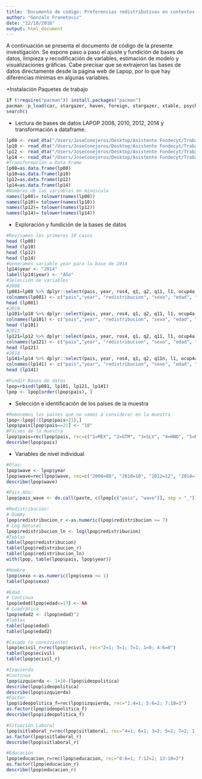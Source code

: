 ```yaml
---
title: 'Documento de código: Preferencias redistributivas en contextos desiguales'
author: "Gonzalo Franetovic"
date: "22/10/2018"
output: html_document
---
```


A continuación se presenta el documento de código de la presente investigación. Se expone paso a paso el ajuste y fundición de bases de datos, limpieza y recodificación de variables, estimación de modelo y visualizaciones gráficas. Cabe precisar que se extrajeron las bases de datos directamente desde la página web de Lapop, por lo que hay diferencias mínimas en algunas variables. 

+Instalación Paquetes de trabajo

```r
if (!require("pacman")) install.packages("pacman")
pacman::p_load(car, stargazer, haven, foreign, stargazer, xtable, psych, psy, base, magrittr, readxl, lme4, texreg, varhandle, countrycode, laeken, multilevel, ggplot2, ggthemes, extrafont, plyr, data.table, doBy, multiwayvcov, miceadds, RColorBrewer, scales, haven, margins, grDevices, interplot, lmtest, lsmeans, lattice, broom, sjPlot, lmerTest, labelled, dplyr, sjmisc, tidyverse, Hmisc)
search()
```

+ Lectura de bases de datos LAPOP 2008, 2010, 2012, 2014 y transformación a dataframe.

```r
lp08 <- read_dta("/Users/JoseConejeros/Desktop/Asistente Fondecyt/Trabajo/Bases/2008.dta")
lp10 <- read_dta("/Users/JoseConejeros/Desktop/Asistente Fondecyt/Trabajo/Bases/2010.dta")
lp12 <- read_dta("/Users/JoseConejeros/Desktop/Asistente Fondecyt/Trabajo/Bases/2012.dta")
lp14 <- read_dta("/Users/JoseConejeros/Desktop/Asistente Fondecyt/Trabajo/Bases/2014.dta")
#Transformación a Data Frame 
lp08=as.data.frame(lp08) 
lp10=as.data.frame(lp10)
lp12=as.data.frame(lp12)
lp14=as.data.frame(lp14)
#Nombres de las variables en minúscula
names(lp08)= tolower(names(lp08)) 
names(lp10)= tolower(names(lp10)) 
names(lp12)= tolower(names(lp12)) 
names(lp14)= tolower(names(lp14)) 
```

+ Exploración y fundición de la bases de datos 

```r
#Revisamos los primeros 10 casos
head (lp08)
head (lp10)
head (lp12)
head (lp14)
#Generamos variable year para la base de 2014
lp14$year <- "2014"
label(lp14$year) <- "Año" 
#Selección de variables
#2008
lp081=lp08 %>% dplyr::select(pais, year, ros4, q1, q2, q11, l1, ocup4a, ed, q10, ur, tamano, b12, b18, b10a, b21a, b13, b21)
colnames(lp081) <- c("pais","year", "redistribucion", "sexo", "edad", "ecivil", "ideopolitica", "sitlaboral", "educacion", "ingreso", "zona", "tamanociudad", "conffaa", "confpolicia", "confjudicial", "confejecutivo", "confcongreso", "confpartidos")
head (lp081)
#2010
lp101=lp10 %>% dplyr::select(pais, year, ros4, q1, q2, q11, l1, ocup4a, ed, q10, ur, tamano, b12, b18, b10a, b21a, b13, b21)
colnames(lp101) <- c("pais","year", "redistribucion", "sexo", "edad", "ecivil", "ideopolitica", "sitlaboral", "educacion", "ingreso", "zona", "tamanociudad", "conffaa", "confpolicia", "confjudicial", "confejecutivo", "confcongreso", "confpartidos")
head (lp101)
#2012
lp121=lp12 %>% dplyr::select(pais, year, ros4, q1, q2, q11, l1, ocup4a, ed, q10new, ur, tamano, b12, b18, b10a, b21a, b13, b21)
colnames(lp121) <- c("pais","year", "redistribucion", "sexo", "edad", "ecivil", "ideopolitica", "sitlaboral", "educacion", "ingreso", "zona", "tamanociudad", "conffaa", "confpolicia", "confjudicial", "confejecutivo", "confcongreso", "confpartidos")
head (lp121)
#2014
lp141=lp14 %>% dplyr::select(pais, year, ros4, q1, q2, q11n, l1, ocup4a, ed, q10new, ur, tamano, b12, b18, b10a, b21a, b13, b21)
colnames(lp141) <- c("pais","year", "redistribucion", "sexo", "edad", "ecivil", "ideopolitica", "sitlaboral", "educacion", "ingreso", "zona", "tamanociudad", "conffaa", "confpolicia", "confjudicial", "confejecutivo", "confcongreso", "confpartidos")
head (lp141)

#Fundir Bases de datos
lpop=rbind(lp081, lp101, lp121, lp141)
lpop <- lpop[order(lpop$pais), ]

```


+ Selección e identificación de los países de la muestra

```r
#Removemos los países que no vamos a considerar en la muestra
lpop<-lpop[!(lpop$pais>21),]
lpop$pais[lpop$pais==21] <- "18"
#Países de la muestra
lpop$pais=rec(lpop$pais, rec=c("1=MEX", "2=GTM", "3=SLV", "4=HND", "5=NIC", "6=CRI", "7=PAN", "8=COL", "9=ECU", "10=BOL", "11=PER", "12=PRY", "13=CHL", "14=URY", "15=BRA", "16=VEN", "17=ARG", "18=DOM"))
describe(lpop$pais)
```


+ Variables de nivel individual

```r
#Olas: 
lpop$wave <- lpop$year
lpop$wave=rec(lpop$wave, rec=c("2008=08", "2010=10", "2012=12", "2014=14"))
describe(lpop$wave)

#Pais_Año:
lpop$pais_wave <- do.call(paste, c(lpop[c("pais", "wave")], sep = "_")) 

#Redistribución:
# Dummy
lpop$redistribucion_r <-as.numeric(lpop$redistribucion >= 7)
# Log Natural
lpop$redistribucion_ln <- log(lpop$redistribucion)
#Tablas
table(lpop$redistribucion)
table(lpop$redistribucion_r)
table(lpop$redistribucion_ln)
with(lpop, table(lpop$pais, lpop$year))

#Hombre
lpop$sexo <-as.numeric(lpop$sexo <= 1)
table(lpop$sexo)

#Edad
# Continua
lpop$edad[lpop$edad<=17] <- NA
# Cuadrática 
lpop$edad2 <- (lpop$edad)^2
#Tablas
table(lpop$edad)
table(lpop$edad2)

#Casado (o conviviente)
lpop$ecivil_r=rec(lpop$ecivil, rec="2=1; 3=1; 7=1; 1=0; 4:6=0") 
table(lpop$ecivil)
table(lpop$ecivil_r)

#Izquierda
#Continua
lpop$izquierda <- 1+10-(lpop$ideopolitica)
describe(lpop$ideopolitica)
describe(lpop$izquierda)
#Factor
lpop$ideopolitica_f=rec(lpop$izquierda, rec="1:4=1; 5:6=2; 7:10=3")
as.factor(lpop$ideopolitica_f)
describe(lpop$ideopolitica_f)

#Situación Laboral
lpop$sitlaboral_r=rec(lpop$sitlaboral, rec="4=1; 6=1; 3=2; 5=2; 7=2; 1:2=3")
as.factor(lpop$sitlaboral_r)
describe(lpop$sitlaboral_r)

#Educación 
lpop$educacion_r=rec(lpop$educacion, rec="0:6=1; 7:12=2; 13:18=3")
as.factor(lpop$educacion_r)
describe(lpop$educacion_r)

```


